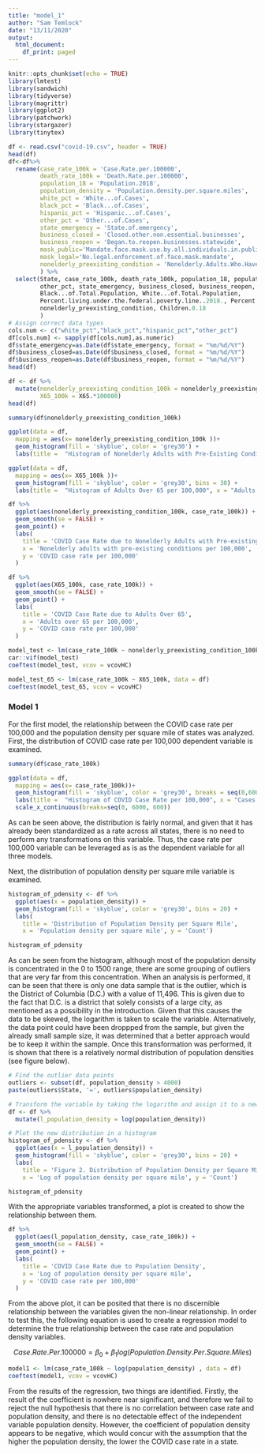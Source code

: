 ```yaml
---
title: "model_1"
author: "Sam Temlock"
date: "13/11/2020"
output:
  html_document:
    df_print: paged
---
```


```r
knitr::opts_chunk$set(echo = TRUE)
library(lmtest)
library(sandwich)
library(tidyverse)
library(magrittr)
library(ggplot2)
library(patchwork)
library(stargazer)
library(tinytex)
```

```r
df <- read.csv("covid-19.csv", header = TRUE)
head(df)
df<-df%>%
  rename(case_rate_100k = 'Case.Rate.per.100000',
         death_rate_100k = 'Death.Rate.per.100000',
         population_18 = 'Population.2018',
         population_density = 'Population.density.per.square.miles',
         white_pct = 'White...of.Cases',
         black_pct = 'Black...of.Cases',
         hispanic_pct = 'Hispanic...of.Cases',
         other_pct = 'Other...of.Cases',
         state_emergency = 'State.of.emergency',
         business_closed = 'Closed.other.non.essential.businesses',
         business_reopen = 'Began.to.reopen.businesses.statewide',
         mask_public='Mandate.face.mask.use.by.all.individuals.in.public.spaces',
         mask_legal='No.legal.enforcement.of.face.mask.mandate',
         nonelderly_preexisting_condition = 'Nonelderly.Adults.Who.Have.A.Pre.Existing.Condition'
         ) %>%
  select(State, case_rate_100k, death_rate_100k, population_18, population_density, white_pct, black_pct, hispanic_pct, 
         other_pct, state_emergency, business_closed, business_reopen, mask_public, mask_legal, 
         Black...of.Total.Population, White...of.Total.Population,
         Percent.living.under.the.federal.poverty.line..2018., Percent.Unemployed..2018., X65., 
         nonelderly_preexisting_condition, Children.0.18
         )
# Assign correct data types
cols.num <- c("white_pct","black_pct","hispanic_pct","other_pct")
df[cols.num] <- sapply(df[cols.num],as.numeric)
df$state_emergency=as.Date(df$state_emergency, format = "%m/%d/%Y")
df$business_closed=as.Date(df$business_closed, format = "%m/%d/%Y")
df$business_reopen=as.Date(df$business_reopen, format = "%m/%d/%Y")
head(df)
```

```r
df <- df %>% 
  mutate(nonelderly_preexisting_condition_100k = nonelderly_preexisting_condition/(population_18*(1-X65.-Children.0.18)) * 100000,
         X65_100k = X65.*100000)
head(df)
```

```r
summary(df$nonelderly_preexisting_condition_100k)
```

```r
ggplot(data = df,
  mapping = aes(x= nonelderly_preexisting_condition_100k ))+
  geom_histogram(fill = 'skyblue', color = 'grey30') +
  labs(title =  "Histogram of Nonelderly Adults with Pre-Existing Conditions per 100,000", x = "Adults per 100,000", y = 'Count')
```

```r
ggplot(data = df,
  mapping = aes(x= X65_100k ))+
  geom_histogram(fill = 'skyblue', color = 'grey30', bins = 30) +
  labs(title =  "Histogram of Adults Over 65 per 100,000", x = "Adults over 65 per 100,000", y = 'Count')
```

```r
df %>% 
  ggplot(aes(nonelderly_preexisting_condition_100k, case_rate_100k)) + 
  geom_smooth(se = FALSE) +
  geom_point() +   
  labs(
    title = 'COVID Case Rate due to Nonelderly Adults with Pre-existing Conditions', 
    x = 'Nonelderly adults with pre-existing conditions per 100,000', 
    y = 'COVID case rate per 100,000'
  )
```


```r
df %>% 
  ggplot(aes(X65_100k, case_rate_100k)) + 
  geom_smooth(se = FALSE) +
  geom_point() +   
  labs(
    title = 'COVID Case Rate due to Adults Over 65', 
    x = 'Adults over 65 per 100,000', 
    y = 'COVID case rate per 100,000'
  )
```


```r
model_test <- lm(case_rate_100k ~ nonelderly_preexisting_condition_100k + X65_100k, data = df)
car::vif(model_test)
coeftest(model_test, vcov = vcovHC)
```

```r
model_test_65 <- lm(case_rate_100k ~ X65_100k, data = df)
coeftest(model_test_65, vcov = vcovHC)
```

### Model 1

For the first model, the relationship between the COVID case rate per 100,000 and the population density per square mile of states was analyzed. First, the distribution of COVID case rate per 100,000 dependent variable is examined.

```r
summary(df$case_rate_100k)
```

```r
ggplot(data = df,
  mapping = aes(x= case_rate_100k))+
  geom_histogram(fill = 'skyblue', color = 'grey30', breaks = seq(0,6000,600)) +
  labs(title =  "Histogram of COVID Case Rate per 100,000", x = "Cases per 100,000", y = 'Count')+
  scale_x_continuous(breaks=seq(0, 6000, 600))
```

As can be seen above, the distribution is fairly normal, and given that it has already been standardized as a rate across all states, there is no need to perform any transformations on this variable. Thus, the case rate per 100,000 variable can be leveraged as is as the dependent variable for all three models.

Next, the distribution of population density per square mile variable is examined.

```r
histogram_of_pdensity <- df %>%
  ggplot(aes(x = population_density)) + 
  geom_histogram(fill = 'skyblue', color = 'grey30', bins = 20) + 
  labs(
    title = 'Distribution of Population Density per Square Mile', 
    x = 'Population density per square mile', y = 'Count')

histogram_of_pdensity
```

As can be seen from the histogram, although most of the population density is concentrated in the 0 to 1500 range, there are some grouping of outliers that are very far from this concentration. When an analysis is performed, it can be seen that there is only one data sample that is the outlier, which is the District of Columbia (D.C.) with a value of 11,496. This is given due to the fact that D.C. is a district that solely consists of a large city, as mentioned as a possibility in the introduction. Given that this causes the data to be skewed, the logarithm is taken to scale the variable. Alternatively, the data point could have been droppped from the sample, but given the already small sample size, it was determined that a better approach would be to keep it within the sample. Once this transformation was performed, it is shown that there is a relatively normal distribution of population densities (see figure below).

```r
# Find the outlier data points
outliers <- subset(df, population_density > 4000)
paste(outliers$State, '=', outliers$population_density)

# Transform the variable by taking the logarithm and assign it to a new variable
df <- df %>% 
  mutate(l_population_density = log(population_density))

# Plot the new distribution in a histogram
histogram_of_pdensity <- df %>%
  ggplot(aes(x = l_population_density)) + 
  geom_histogram(fill = 'skyblue', color = 'grey30', bins = 20) + 
  labs(
    title = 'Figure 2. Distribution of Population Density per Square Mile without D.C.', 
    x = 'Log of population density per square mile', y = 'Count')

histogram_of_pdensity
```

With the appropriate variables transformed, a plot is created to show the relationship between them. 

```r
df %>% 
  ggplot(aes(l_population_density, case_rate_100k)) + 
  geom_smooth(se = FALSE) +
  geom_point() +   
  labs(
    title = 'COVID Case Rate due to Population Density', 
    x = 'Log of population density per square mile', 
    y = 'COVID case rate per 100,000'
  )
```

From the above plot, it can be posited that there is no discernible relationship between the variables given the non-linear relationship. In order to test this, the following equation is used to create a regression model to determine the true relationship between the case rate and population density variables.

$$
Case.Rate.Per.100000 =\beta_0 +\beta_1 log(Population.Density.Per.Square.Miles)
$$

```r
model1 <- lm(case_rate_100k ~ log(population_density) , data = df)
coeftest(model1, vcov = vcovHC)
```

From the results of the regression, two things are identified. Firstly, the result of the coefficient is nowhere near significant, and therefore we fail to reject the null hypothesis that there is no correlation between case rate and population density, and there is no detectable effect of the independent variable population density. However, the coefficient of population density appears to be negative, which would concur with the assumption that the higher the population density, the lower the COVID case rate in a state.
